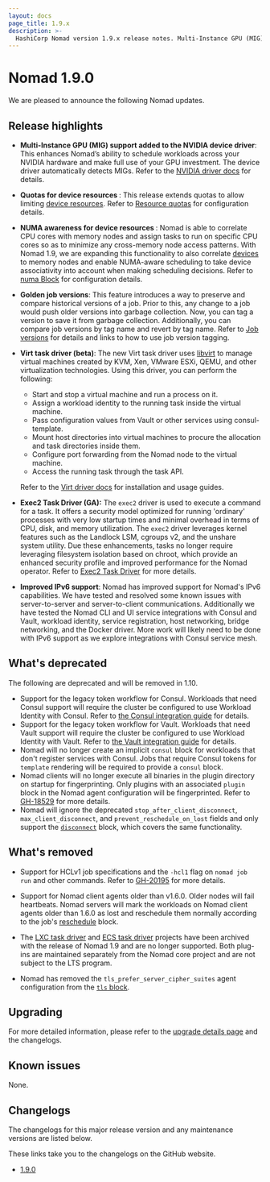 ```yaml
---
layout: docs
page_title: 1.9.x
description: >-
  HashiCorp Nomad version 1.9.x release notes. Multi-Instance GPU (MIG) support, quotas for device resources, NUMA-aware scheduling, job versions, Virt task driver beta, Exec2 task driver GA, improved IPv6 support.
---
```


# Nomad 1.9.0

We are pleased to announce the following Nomad updates.

## Release highlights

- **Multi-Instance GPU (MIG) support added to the NVIDIA device driver**: This
enhances Nomad’s ability to schedule workloads across your NVIDIA hardware and
make full use of your GPU investment. The device driver automatically detects
MIGs. Refer to the [NVIDIA driver docs](/nomad/plugins/devices/nvidia) for
details.

- **Quotas for device resources <EnterpriseAlert inline/>**: This release extends quotas to
allow limiting [device resources](/nomad/docs/v1.9.x/job-specification/device). Refer
to [Resource quotas](/nomad/docs/v1.9.x/other-specifications/quota) for configuration details.

- **NUMA awareness for device resources <EnterpriseAlert inline/>**: Nomad is able to
  correlate CPU cores with memory nodes and assign tasks to run on specific CPU
  cores so as to minimize any cross-memory node access patterns. With Nomad 1.9,
  we are expanding this functionality to also correlate
  [devices](/nomad/docs/v1.9.x/concepts/plugins/devices) to memory nodes and enable
  NUMA-aware scheduling to take device associativity into account when making
  scheduling decisions. Refer to [numa
  Block](/nomad/docs/v1.9.x/job-specification/numa) for configuration details.

- **Golden job versions**: This feature introduces a way to preserve and compare
  historical versions of a job. Prior to this, any change to a job would push
  older versions into garbage collection. Now, you can tag a version to save it
  from garbage collection. Additionally, you can compare job versions by tag
  name and revert by tag name. Refer to [Job
  versions](/nomad/docs/v1.9.x/concepts/job.mdx#job-versions) for details and links to
  how to use job version tagging.

- **Virt task driver (beta)**: The new Virt task driver uses
  [libvirt](https://libvirt.org/) to manage virtual machines created by KVM,
  Xen, VMware ESXi, QEMU, and other virtualization technologies. Using this
  driver, you can perform the following:

  - Start and stop a virtual machine and run a process on it.
  - Assign a workload identity to the running task inside the virtual machine.
  - Pass configuration values from Vault or other services using consul-template.
  - Mount host directories into virtual machines to procure the allocation and task directories inside them.
  - Configure port forwarding from the Nomad node to the virtual machine.
  - Access the running task through the task API.

  Refer to the [Virt driver docs](https://github.com/hashicorp/nomad-driver-virt)
  for installation and usage guides.

- **Exec2 Task Driver (GA):** The `exec2` driver is used to execute a command
for a task. It offers a security model optimized for running 'ordinary'
processes with very low startup times and minimal overhead in terms of CPU,
disk, and memory utilization. The `exec2` driver leverages kernel features such
as the Landlock LSM, cgroups v2, and the unshare system utility. Due these
enhancements, tasks no longer require leveraging filesystem isolation based on
chroot, which provide an enhanced security profile and improved performance for
the Nomad operator. Refer to [Exec2 Task Driver](/nomad/plugins/drivers/exec2)
for more details.

- **Improved IPv6 support**: Nomad has improved support for Nomad's IPv6
capabilities. We have tested and resolved some known issues with
server-to-server and server-to-client communications. Additionally we have
tested the Nomad CLI and UI service integrations with Consul and Vault, workload
identity, service registration, host networking, bridge networking, and the
Docker driver. More work will likely need to be done with IPv6 support as we
explore integrations with Consul service mesh.


## What's deprecated

The following are deprecated and will be removed in 1.10.

- Support for the legacy token workflow for Consul. Workloads
  that need Consul support will require the cluster be configured to use
  Workload Identity with Consul. Refer to [the Consul integration
  guide][consul-integration] for details.
- Support for the legacy token workflow for Vault. Workloads
  that need Vault support will require the cluster be configured to use Workload
  Identity with Vault. Refer to [the Vault integration guide][vault-integration] for
  details.
- Nomad will no longer create an implicit `consul` block for workloads that
  don't register services with Consul. Jobs that require Consul tokens for
  `template` rendering will be required to provide a `consul` block.
- Nomad clients will no longer execute all binaries in the plugin directory on
  startup for fingerprinting. Only plugins with an associated `plugin` block in
  the Nomad agent configuration will be fingerprinted. Refer to [GH-18529][] for
  more details.
- Nomad will ignore the deprecated `stop_after_client_disconnect`,
  `max_client_disconnect`, and `prevent_reschedule_on_lost` fields and only
  support the [`disconnect`][] block, which covers the same functionality.

## What's removed

- Support for HCLv1 job specifications and the `-hcl1` flag on `nomad job run` and other commands. Refer to [GH-20195](https://github.com/hashicorp/nomad/issues/20195) for more details.

- Support for Nomad client agents older than v1.6.0. Older nodes will fail heartbeats. Nomad servers will mark the workloads on Nomad client agents older than 1.6.0 as lost and reschedule them normally according to the job's [reschedule](/nomad/docs/v1.9.x/job-specification/reschedule) block.

- The [LXC task driver](https://github.com/hashicorp/nomad-driver-lxc) and [ECS
  task driver](https://github.com/hashicorp/nomad-driver-ecs) projects have been
  archived with the release of Nomad 1.9 and are no longer supported.  Both
  plug-ins are maintained separately from the Nomad core project and are not
  subject to the LTS program.

- Nomad has removed the `tls_prefer_server_cipher_suites` agent configuration from the [`tls` block](/nomad/docs/v1.9.x/configuration/tls).


## Upgrading

For more detailed information, please refer to the [upgrade details
page](/nomad/docs/v1.9.x/upgrade/upgrade-specific#nomad-1-9-0) and the changelogs.

## Known issues

None.

## Changelogs

The changelogs for this major release version and any maintenance versions are
listed below.

<Note> These links take you to the changelogs on the GitHub website. </Note>

- [1.9.0](https://github.com/hashicorp/nomad/releases/tag/v1.9.0)


[consul-integration]: /nomad/docs/v1.9.x/integrations/consul/acl
[vault-integration]: /nomad/docs/v1.9.x/integrations/vault/acl
[GH-18529]: https://github.com/hashicorp/nomad/issues/18529
[`disconnect`]: /nomad/docs/v1.9.x/job-specification/disconnect
[Resource Quotas]: /nomad/docs/v1.9.x/other-specifications/quota

